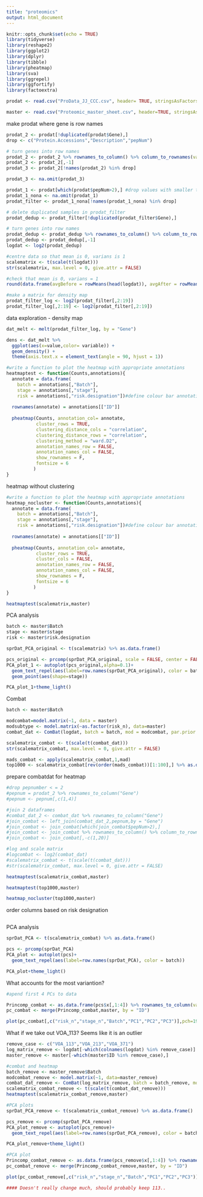 ```yaml
---
title: "proteomics"
output: html_document
---
```


```r
knitr::opts_chunk$set(echo = TRUE)
library(tidyverse)
library(reshape2)
library(ggplot2)
library(dplyr)
library(tibble)
library(pheatmap)
library(sva)
library(ggrepel)
library(ggfortify)
library(factoextra)
```

```r
prodat <- read.csv("ProData_JJ_CCC.csv", header= TRUE, stringsAsFactors = FALSE)

master <- read.csv("Proteomic_master_sheet.csv", header=TRUE, stringsAsFactors = FALSE)
```
make prodat where gene is row names
```r
prodat_2 <- prodat[!duplicated(prodat$Gene),]
drop <- c("Protein.Accessions","Description","pepNum")

# turn genes into row names
prodat_2 <- prodat_2 %>% rownames_to_column() %>% column_to_rownames(var="Gene")
prodat_2 <- prodat_2[,-1]
prodat_3 <- prodat_2[!names(prodat_2) %in% drop]

prodat_3 <- na.omit(prodat_3)
```


```r
prodat_1 <- prodat[which(prodat$pepNum>2),] #drop values with smaller than 2 pepnum
prodat_1_nona <- na.omit(prodat_1)
prodat_filter <- prodat_1_nona[!names(prodat_1_nona) %in% drop]

# delete duplicated samples in prodat_filter
prodat_dedup <- prodat_filter[!duplicated(prodat_filter$Gene),]

# turn genes into row names
prodat_dedup <- prodat_dedup %>% rownames_to_column() %>% column_to_rownames(var="Gene")
prodat_dedup <- prodat_dedup[,-1]
logdat <- log2(prodat_dedup)

#centre data so that mean is 0, varians is 1
scalematrix <- t(scale(t(logdat)))
str(scalematrix, max.level = 0, give.attr = FALSE)

#check that mean is 0, varians = 1
round(data.frame(avgBefore = rowMeans(head(logdat)), avgAfter = rowMeans(head(scalematrix)),varBefore = apply(head(logdat), 1, var), varAfter = apply(head(scalematrix), 1, var)),2)
```

```r
#make a matrix for density map 
prodat_filter_log <- log2(prodat_filter[,2:19])
prodat_filter_log[,2:19] <- log2(prodat_filter[,2:19])
```

data exploration - density map
```r
dat_melt <- melt(prodat_filter_log, by = "Gene")

dens <- dat_melt %>% 
  ggplot(aes(x=value,color= variable)) +
  geom_density() +
  theme(axis.text.x = element_text(angle = 90, hjust = 1))
```

```r
#write a function to plot the heatmap with appropriate annotations
heatmaptest <- function(Counts,annotations){
  annotate = data.frame(
    batch = annotations[,"Batch"],
    stage = annotations[,"stage"],
    risk = annotations[,"risk.designation"])#define colour bar annotation based on different parameters
  
  rownames(annotate) = annotations[["ID"]]
  
  pheatmap(Counts, annotation_col= annotate,
           cluster_rows = TRUE,
           clustering_distance_cols = "correlation", 
           clustering_distance_rows = "correlation",
           clustering_method = "ward.D2",
           annotation_names_row = FALSE,
           annotation_names_col = FALSE,
           show_rownames = F,
           fontsize = 6 
          )
}
```

heatmap without clustering
```r
#write a function to plot the heatmap with appropriate annotations
heatmap_nocluster <- function(Counts,annotations){
  annotate = data.frame(
    batch = annotations[,"Batch"],
    stage = annotations[,"stage"],
    risk = annotations[,"risk.designation"])#define colour bar annotation based on different parameters
  
  rownames(annotate) = annotations[["ID"]]
  
  pheatmap(Counts, annotation_col= annotate,
           cluster_rows = TRUE,
           cluster_cols = FALSE,
           annotation_names_row = FALSE,
           annotation_names_col = FALSE,
           show_rownames = F,
           fontsize = 6 
          )
}
```
```r
heatmaptest(scalematrix,master)
```
PCA analysis
```r
batch <- master$Batch
stage <- master$stage
risk <- master$risk.designation

sprDat_PCA_original <- t(scalematrix) %>% as.data.frame()

pcs_original <- prcomp(sprDat_PCA_original, scale = FALSE, center = FALSE)
PCA_plot_1 <- autoplot(pcs_original,alpha=0.1)+
  geom_text_repel(aes(label=row.names(sprDat_PCA_original), color = batch))+
  geom_point(aes(shape=stage))

PCA_plot_1+theme_light()
```

Combat
```r
batch <- master$Batch

modcombat=model.matrix(~1, data = master)
modsubtype <- model.matrix(~as.factor(risk_n), data=master)
combat_dat <- ComBat(logdat, batch = batch, mod = modcombat, par.prior = TRUE, prior.plots = FALSE)

scalematrix_combat <- t(scale(t(combat_dat)))
str(scalematrix_combat, max.level = 0, give.attr = FALSE)

mads_combat <- apply(scalematrix_combat,1,mad)
top1000 <- scalematrix_combat[rev(order(mads_combat))[1:100],] %>% as.data.frame()
```

prepare combatdat for heatmap
```r
#drop pepnumber < = 2
#pepnum = prodat_2 %>% rownames_to_column("Gene")
#pepnum <- pepnum[,c(1,4)]

#join 2 dataframes 
#combat_dat_2 <- combat_dat %>% rownames_to_column("Gene")
#join_combat <- left_join(combat_dat_2,pepnum,by = "Gene")
#join_combat <- join_combat[which(join_combat$pepNum>2),]
#join_combat <- join_combat %>% rownames_to_column() %>% column_to_rownames(var = "Gene")
#join_combat <- join_combat[,-c(1,20)]

#log and scale matrix
#logcombat <- log2(combat_dat)
#scalematrix_combat <- t(scale(t(combat_dat)))
#str(scalematrix_combat, max.level = 0, give.attr = FALSE)
```

```r
heatmaptest(scalematrix_combat,master)
```

```r
heatmaptest(top1000,master)

```
```r
heatmap_nocluster(top1000,master)
```
order columns based on risk designation
```R


```

PCA analysis
```r
sprDat_PCA <- t(scalematrix_combat) %>% as.data.frame()

pcs <- prcomp(sprDat_PCA)
PCA_plot <- autoplot(pcs)+
  geom_text_repel(aes(label=row.names(sprDat_PCA), color = batch))

PCA_plot+theme_light()
```

What accounts for the most variantion? 
```r
#apend first 4 PCs to data

Princomp_combat <- as.data.frame(pcs$x[,1:4]) %>% rownames_to_column(var = "ID")
pc_combat <- merge(Princomp_combat,master, by = "ID")

plot(pc_combat[,c("risk_n","stage_n","Batch","PC1","PC2","PC3")],pch=19,cex=0.8)
```

What if we take out VOA_113? Seems like it is an outlier
```r
remove_case <- c("VOA_113","VOA_213","VOA_371")
log_matrix_remove <- logdat[-which(colnames(logdat) %in% remove_case)]
master_remove <- master[-which(master$ID %in% remove_case),]

#combat and heatmap
batch_remove <- master_remove$Batch
modcombat_remove <- model.matrix(~1, data=master_remove)
combat_dat_remove <- ComBat(log_matrix_remove, batch = batch_remove, mod = modcombat_remove, par.prior = TRUE, prior.plots = FALSE)
scalematrix_combat_remove <- t(scale(t(combat_dat_remove)))
heatmaptest(scalematrix_combat_remove,master)

#PCA plots
sprDat_PCA_remove <- t(scalematrix_combat_remove) %>% as.data.frame()

pcs_remove <- prcomp(sprDat_PCA_remove)
PCA_plot_remove <- autoplot(pcs_remove)+
  geom_text_repel(aes(label=row.names(sprDat_PCA_remove), color = batch_remove))

PCA_plot_remove+theme_light()

#PCA plot
Princomp_combat_remove <- as.data.frame(pcs_remove$x[,1:4]) %>% rownames_to_column(var = "ID")
pc_combat_remove <- merge(Princomp_combat_remove,master, by = "ID")

plot(pc_combat_remove[,c("risk_n","stage_n","Batch","PC1","PC2","PC3")],pch=19,cex=0.8)

#### Doesn't really change much, should probably keep 113..
```

